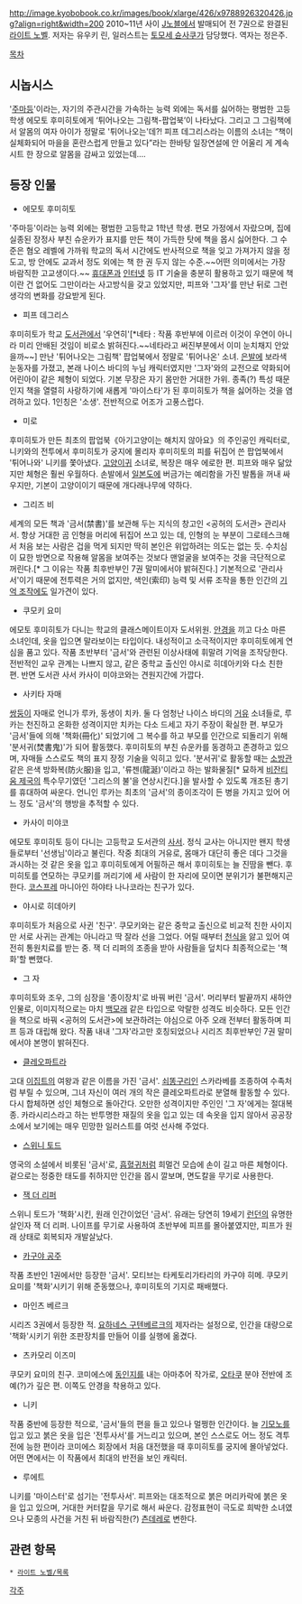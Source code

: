 http://image.kyobobook.co.kr/images/book/xlarge/426/x9788926320426.jpg?align=right&width=200
2010~11년 사이 [[J노블]]에서 발매되어 전 7권으로 완결된 [[라이트 노벨]]. 저자는 유우키 린, 일러스트는 [[토모세 슌사쿠]]가 담당했다. 역자는 정은주. 

[[목차]]


== 시놉시스 ==
'[[주마등]]'이라는, 자기의 주관시간을 가속하는 능력 외에는 독서를 싫어하는 평범한 고등학생 에모토 후미히토에게 ‘튀어나오는 그림책-팝업북’이 나타났다. 그리고 그 그림책에서 알몸의 여자 아이가 정말로 '튀어나오는'데?! 피프 데그리스라는 이름의 소녀는 “책이 실체화되어 마을을 혼란스럽게 만들고 있다”라는 한바탕 일장연설에 안 어울리 게 계속 시트 한 장으로 알몸을 감싸고 있었는데….

== 등장 인물 ==
* 에모토 후미히토
'주마등'이라는 능력 외에는 평범한 고등학교 1학년 학생. 편모 가정에서 자랐으며, 집에 실종된 장정사 부친 슈운카가 표지를 만든 책이 가득한 탓에 책을 몹시 싫어한다. 그 수준은 혐오 레벨에 가까워 학교의 독서 시간에도 반사적으로 책을 잊고 가져가지 않을 정도고, 방 안에도 교과서 정도 외에는 책 한 권 두지 않는 수준.~~어떤 의미에서는 가장 바람직한 고교생이다.~~ [[휴대폰]]과 [[인터넷]] 등 IT 기술을 충분히 활용하고 있기 때문에 책이란 건 없어도 그만이라는 사고방식을 갖고 있었지만, 피프와 '그자'를 만난 뒤로 그런 생각의 변화를 강요받게 된다.

* 피프 데그리스
후미히토가 학교 [[도서관]]에서 '우연히'[*네타 : 작품 후반부에 이르러 이것이 우연이 아니라 미리 안배된 것임이 비로소 밝혀진다.~~네타라고 써진부분에서 이미 눈치채지 안았을까~~] 만난 '튀어나오는 그림책' 팝업북에서 정말로 '튀어나온' 소녀. [[은발]]에 보라색 눈동자를 가졌고, 본래 나이스 바디의 누님 캐릭터였지만 '그자'와의 교전으로 약화되어 어린아이 같은 체형이 되었다. 기본 무장은 자기 몸만한 거대한 가위. 종족(?) 특성 때문인지 책을 열렬히 사랑하기에 새롭게 '마이스타'가 된 후미히토가 책을 싫어하는 것을 염려하고 있다. 1인칭은 '소생'. 전반적으로 어조가 고풍스럽다.

* 미로
후미히토가 만든 최초의 팝업북《아기고양이는 해치지 않아요》의 주인공인 캐릭터로, 니키와의 전투에서 후미히토가 궁지에 몰리자 후미히토의 피를 뒤집어 쓴 팝업북에서 '튀어나와' 니키를 쫓아냈다. [[고양이귀]] 소녀로, 복장은 매우 에로한 편. 피프와 매우 닮았지만 체형은 훨씬 우월하다. 손발에서 [[일본도]]에 버금가는 예리함을 가진 발톱을 꺼내 싸우지만, 기본이 고양이이기 때문에 개다래나무에 약하다.

* 그리즈 비
세계의 모든 책과 '금서(禁書)'를 보관해 두는 지식의 창고인 <공허의 도서관> 관리사서. 항상 거대한 곰 인형을 머리에 뒤집어 쓰고 있는 데, 인형의 눈 부분이 그로테스크해서 처음 보는 사람은 겁을 먹게 되지만 딱히 본인은 위압하려는 의도는 없는 듯. 수치심이 묘한 방면으로 작용해 알몸을 보여주는 것보다 맨얼굴을 보여주는 것을 극단적으로 꺼린다.[* 그 이유는 작품 최후반부인 7권 말미에서야 밝혀진다.] 기본적으로 '관리사서'이기 때문에 전투력은 거의 없지만, 색인(索印) 능력 및 서류 조작을 통한 인간의 [[기억 조작]]에도 일가견이 있다.

* 쿠모키 요미
에모토 후미히토가 다니는 학교의 클래스메이트이자 도서위원. [[안경]]을 끼고 다소 마른 소녀인데, 옷을 입으면 말라보이는 타입이다. 내성적이고 소극적이지만 후미히토에게 연심을 품고 있다. 작품 초반부터 '금서'와 관련된 이상사태에 휘말려 기억을 조작당한다. 전반적인 교우 관계는 나쁘지 않고, 같은 중학교 출신인 야시로 히데아키와 다소 친한 편. 반면 도서관 사서 카사이 미야코와는 견원지간에 가깝다.

* 사키타 자매
[[쌍둥이]] 자매로 언니가 루카, 동생이 치카. 둘 다 엄청난 나이스 바디의 [[거유]] 소녀들로, 루카는 천진하고 온화한 성격이지만 치카는 다소 드세고 자기 주장이 확실한 편. 부모가 '금서'들에 의해 '책화(冊化)' 되었기에 그 복수를 하고 부모를 인간으로 되돌리기 위해 '분서귀(焚書鬼)'가 되어 활동했다. 후미히토의 부친 슈운카를 동경하고 존경하고 있으며, 자매들 스스로도 책의 표지 장정 기술을 익히고 있다. '분서귀'로 활동할 때는 [[소방관]] 같은 은색 방화복(防火服)을 입고, '류젠(龍涎)'이라고 하는 발화물질[* 묘하게 [[비잔티움 제국]]의 특수무기였던 '그리스의 불'을 연상시킨다.]을 발사할 수 있도록 개조된 총기를 휴대하여 싸운다. 언니인 루카는 최초의 '금서'의 종이조각이 든 병을 가지고 있어 어느 정도 '금서'의 행방을 추적할 수 있다.

* 카사이 미야코
에모토 후미히토 등이 다니는 고등학교 도서관의 [[사서]]. 정식 교사는 아니지만 왠지 학생들로부터 '선생님'이라고 불린다. 작중 최대의 거유로, 몸매가 대단히 좋은 데다 그것을 과시하는 것 같은 옷을 입고 후미히토에게 어필하곤 해서 후미히토는 늘 진땀을 뺀다. 후미히토를 연모하는 쿠모키를 꺼리기에 세 사람이 한 자리에 모이면 분위기가 불편해지곤 한다. [[코스프레]] 마니아인 하야타 나나코라는 친구가 있다.

* 야시로 히데아키
후미히토가 처음으로 사귄 '친구'. 쿠모키와는 같은 중학교 출신으로 비교적 친한 사이지만 서로 사귀는 관계는 아니라고 딱 잘라 선을 그었다. 어릴 때부터 [[천식]]을 앓고 있어 여전히 통원치료를 받는 중. 잭 더 리퍼의 조종을 받아 사람들을 덮치다 최종적으로는 '책화'할 뻔했다.

* 그 자
후미히토와 조우, 그의 심장을 '종이장치'로 바꿔 버린 '금서'. 머리부터 발끝까지 새하얀 인물로, 이미지적으로는 마치 [[백모래]] 같은 타입으로 악랄한 성격도 비슷하다. 모든 인간을 책으로 바꿔 <공허의 도서관>에 보관하려는 야심으로 아주 오래 전부터 활동하며 피프 등과 대립해 왔다. 작품 내내 '그자'라고만 호칭되었으나 시리즈 최후반부인 7권 말미에서야 본명이 밝혀진다.

* [[클레오파트라]]
고대 [[이집트]]의 여왕과 같은 이름을 가진 '금서'. [[쇠똥구리]]인 스카라베를 조종하여 수족처럼 부릴 수 있으며, 그녀 자신이 여러 개의 작은 클레오파트라로 분열해 활동할 수 있다. 다시 합체하면 성인 체형으로 돌아간다. 오만한 성격이지만 주인인 '그 자'에게는 절대복종. 카라시리스라고 하는 반투명한 재질의 옷을 입고 있는 데 속옷을 입지 않아서 공공장소에서 보기에는 매우 민망한 일러스트를 여럿 선사해 주었다.

* [[스위니 토드]]
영국의 소설에서 비롯된 '금서'로, [[흡혈귀]]처럼 희멀건 모습에 손이 길고 마른 체형이다. 겉으로는 정중한 태도를 취하지만 인간을 몹시 깔보며, 면도칼을 무기로 사용한다.

* [[잭 더 리퍼]]
스위니 토드가 '책화'시킨, 원래 인간이었던 '금서'. 유래는 당연히 19세기 [[런던]]의 유명한 살인자 잭 더 리퍼. 나이프를 무기로 사용하여 초반부에 피프를 몰아붙였지만, 피프가 원래 상태로 회복되자 개발살났다.

* [[카구야 공주]]
작품 초반인 1권에서만 등장한 '금서'. 모티브는 타케토리가타리의 카구야 히메. 쿠모키 요미를 '책화'시키기 위해 준동했으나, 후미히토의 기지로 패배했다.

* 마인츠 베르크
시리즈 3권에서 등장한 적. [[요하네스 구텐베르크]]의 제자라는 설정으로, 인간을 대량으로 '책화'시키기 위한 조판장치를 만들어 이를 실행에 옮겼다.

* 츠카모리 이즈미
쿠모키 요미의 친구. 코미에스에 [[동인지]]를 내는 아마추어 작가로, [[오타쿠]] 분야 전반에 조예(?)가 깊은 편. 이쪽도 안경을 착용하고 있다.

* 니키
작품 중반에 등장한 적으로, '금서'들의 편을 들고 있으나 멀쩡한 인간이다. 늘 [[기모노]]를 입고 있고 붉은 옷을 입은 '전투사서'를 거느리고 있으며, 본인 스스로도 어느 정도 격투전에 능한 편이라 코미에스 회장에서 처음 대전했을 때 후미히토를 궁지에 몰아넣었다. 어떤 면에서는 이 작품에서 최대의 반전을 보인 캐릭터.

* 루에트
니키를 '마이스터'로 섬기는 '전투사서'. 피프와는 대조적으로 붉은 머리카락에 붉은 옷을 입고 있으며, 거대한 커터칼을 무기로 해서 싸운다. 감정표현이 극도로 희박한 소녀였으나 모종의 사건을 거친 뒤 바람직한(?) [[츤데레]]로 변한다.

== 관련 항목 ==
 * [[라이트 노벨/목록]]

[[각주]]
